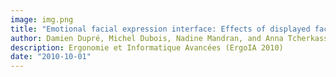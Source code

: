 ```yaml
---
image: img.png
title: "Emotional facial expression interface: Effects of displayed facial designs"
author: Damien Dupré, Michel Dubois, Nadine Mandran, and Anna Tcherkassof
description: Ergonomie et Informatique Avancées (ErgoIA 2010)
date: "2010-10-01"
---
```

